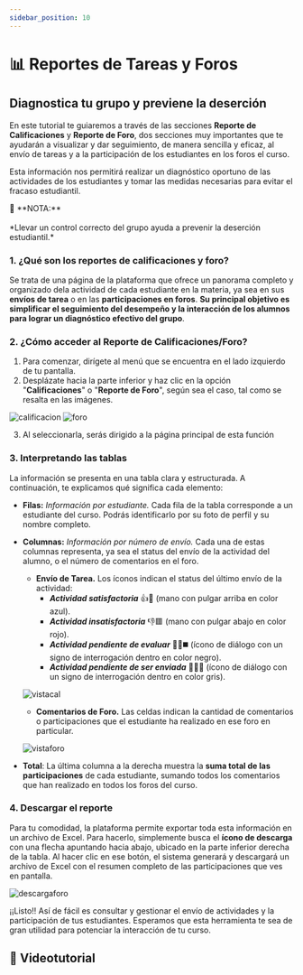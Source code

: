 ```yaml
---
sidebar_position: 10
---
```


# 📊 Reportes de Tareas y Foros

## Diagnostica tu grupo y previene la deserción

En este tutorial te guiaremos a través de las secciones **Reporte de Calificaciones**
y **Reporte de Foro**, dos secciones muy importantes que te ayudarán a visualizar
y dar seguimiento, de manera sencilla y eficaz, al envío de tareas y a la participación
de los estudiantes en los foros el curso.

Esta información nos permitirá realizar un diagnóstico oportuno de las actividades
de los estudiantes y tomar las medidas necesarias para evitar el fracaso estudiantil.

<div style={{ backgroundColor: '#D9EDF7', border: '1px solid #0047bb', padding: '10px', borderRadius: '4px', display: 'flex', justifyContent: 'left', alignItems: 'center', boxShadow: '4px 4px 0px 0px rgba(0, 71, 187, 0.5)'  }}>

  <div style={{ textAlign: 'left' }}>
    📌 **NOTA:** <br></br>
    *Llevar un control correcto del grupo ayuda a prevenir la deserción estudiantil.*
  </div>

</div>

### 1. ¿Qué son los reportes de calificaciones y foro?
Se trata de una página de la plataforma que ofrece un panorama completo y organizado
dela actividad de cada estudiante en la materia, ya sea en sus **envíos
de tarea** o en las **participaciones en foros**. **Su principal objetivo es
simplificar el seguimiento del desempeño y la interacción de los alumnos
para lograr un diagnóstico efectivo del grupo**.

### 2. ¿Cómo acceder al Reporte de Calificaciones/Foro?
1. Para comenzar, dirígete al menú que se encuentra en el lado izquierdo de tu pantalla.
2. Desplázate hacia la parte inferior y haz clic en la opción "**Calificaciones**" o "**Reporte de Foro**",  según sea el caso, tal como se resalta en las imágenes.

![calificacion](./img/imgmenucal.jpg)
![foro](./img/imgmenuforo.jpg)

3. Al seleccionarla, serás dirigido a la página principal de esta función

### 3. Interpretando las tablas
La información se presenta en una tabla clara y estructurada. A continuación, te explicamos qué significa cada elemento:

- **Filas:** *Información por estudiante.*
	Cada fila de la tabla corresponde a un estudiante del curso. Podrás identificarlo por su foto de perfil y su nombre completo.

- **Columnas:** *Información por número de envío.* Cada una de estas columnas representa, ya sea el status del envío de la actividad del alumno, o el número de comentarios en el foro.
	
	- **Envío de Tarea.** Los íconos indican el status del último envío de la actividad:
		- ***Actividad satisfactoria*** 👍🔵 (mano con pulgar arriba en color azul).
		- ***Actividad insatisfactoria*** 👎🟥 (mano con pulgar abajo en color rojo).
		- ***Actividad pendiente de evaluar*** 💬❔◼️ (ícono de diálogo con un signo de interrogación dentro en color negro).
		- ***Actividad pendiente de ser enviada*** 💬❔🩶 (ícono de diálogo con un signo de interrogación dentro en color gris).
		
	![vistacal](./img/imgvistacal.png)

	- **Comentarios de Foro.** Las celdas indican la cantidad de comentarios o participaciones que el estudiante ha realizado en ese foro en particular.

	![vistaforo](./img/imgvistaforo.png)
		
- **Total**: La última columna a la derecha muestra la **suma total de las participaciones** de cada estudiante, sumando todos los comentarios que han realizado en todos los foros del curso.

### 4. Descargar el reporte
Para tu comodidad, la plataforma permite exportar toda esta información en un archivo de Excel. Para hacerlo, simplemente busca el **ícono de descarga** con una flecha apuntando hacia abajo, ubicado
en la parte inferior derecha de la tabla. Al hacer clic en ese botón, el sistema generará y descargará un archivo de Excel con el resumen completo de las participaciones que ves en pantalla.

![descargaforo](./img/imgdescargacalforo.jpg)

¡¡Listo!! Así de fácil es consultar y gestionar el envío de actividades y la participación de tus estudiantes. Esperamos que esta herramienta te sea de gran utilidad para potenciar la interacción de tu curso.

## 🎥 Videotutorial